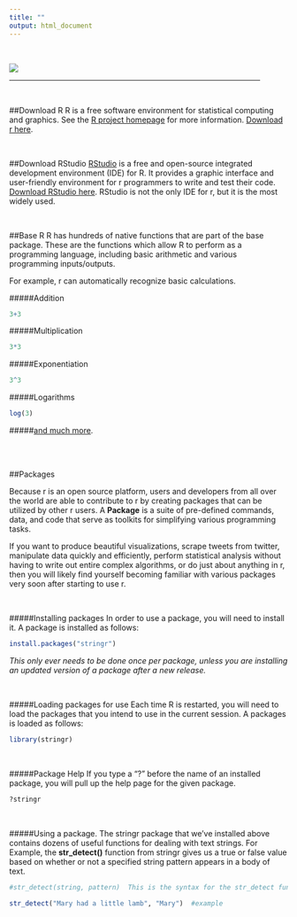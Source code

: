```yaml
---
title: ""
output: html_document
---
```


<br/>

![](/Users/Brett/Desktop/AWR/analyticswithr/R Programming Basics.png)

<hr width="90%">

<br/>

##Download R
R is a free software environment for statistical computing and graphics. See the [R project homepage](https://www.r-project.org) for more information. [Download r here](https://cran.r-project.org/mirrors.html).

<br/>

##Download RStudio
[RStudio](https://www.rstudio.com) is a free and open-source integrated development environment (IDE) for R. It provides a graphic interface and user-friendly environment for r programmers to write and test their code. [Download RStudio here](https://www.rstudio.com/products/rstudio/download3/). RStudio is not the only IDE for r, but it is the most widely used.

<br/>

##Base R
R has hundreds of native functions that are part of the base package. These are the functions which allow R to perform as a programming language, including basic arithmetic and various programming inputs/outputs. 

For example, r can automatically recognize basic calculations.

#####Addition
```r
3+3
```

#####Multiplication
```r
3*3
```

#####Exponentiation
```r
3^3
```

#####Logarithms
```r
log(3)
```

#####[and much more](https://stat.ethz.ch/R-manual/R-devel/library/base/html/00Index.html).

<br/><br/>

##Packages

Because r is an open source platform, users and developers from all over the world are able to contribute to r by creating packages that can be utilized by other r users. A **Package** is a suite of pre-defined commands, data, and code that serve as toolkits for simplifying various programming tasks.

If you want to produce beautiful visualizations, scrape tweets from twitter, manipulate data quickly and efficiently, perform statistical analysis without having to write out entire complex algorithms, or do just about anything in r, then you will likely find yourself becoming familiar with various packages very soon after starting to use r.

<br/>

#####Installing packages
In order to use a package, you will need to install it.  A package is installed as follows:
```r
install.packages("stringr")
```
*This only ever needs to be done once per package, unless you are installing an updated version of a package after a new release.*

<br/>

#####Loading packages for use
Each time R is restarted, you will need to load the packages that you intend to use in the current session. 
A packages is loaded as follows:
```r
library(stringr)
```

<br/>

#####Package Help
If you type a "?" before the name of an installed package, you will pull up the help page for the given package.
```r
?stringr
```

<br/>

#####Using a package.
The stringr package that we've installed above contains dozens of useful functions for dealing with text strings. For Example, the **str_detect()** function from stringr gives us a true or false value based on whether or not a specified string pattern appears in a body of text.

```r
#str_detect(string, pattern)  This is the syntax for the str_detect function

str_detect("Mary had a little lamb", "Mary")  #example
```




